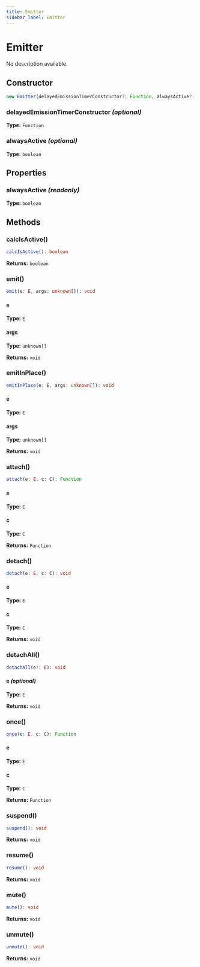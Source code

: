 ```yaml
---
title: Emitter
sidebar_label: Emitter
---
```



# Emitter

No description available.

## Constructor

<Tabs>
  <TabItem value="signature" label="Signature" default>

```typescript
new Emitter(delayedEmissionTimerConstructor?: Function, alwaysActive?: boolean)
```

  </TabItem>
  <TabItem value="params" label="Parameters">

### delayedEmissionTimerConstructor *(optional)*

**Type:** `Function`

### alwaysActive *(optional)*

**Type:** `boolean`

  </TabItem>
</Tabs>

## Properties

### alwaysActive *(readonly)*

**Type:** `boolean`

## Methods

### calcIsActive()

<Tabs>
  <TabItem value="signature" label="Signature" default>

```typescript
calcIsActive(): boolean
```

  </TabItem>
</Tabs>

**Returns:** `boolean`

### emit()

<Tabs>
  <TabItem value="signature" label="Signature" default>

```typescript
emit(e: E, args: unknown[]): void
```

  </TabItem>
  <TabItem value="params" label="Parameters">

#### e

**Type:** `E`

#### args

**Type:** `unknown[]`

  </TabItem>
</Tabs>

**Returns:** `void`

### emitInPlace()

<Tabs>
  <TabItem value="signature" label="Signature" default>

```typescript
emitInPlace(e: E, args: unknown[]): void
```

  </TabItem>
  <TabItem value="params" label="Parameters">

#### e

**Type:** `E`

#### args

**Type:** `unknown[]`

  </TabItem>
</Tabs>

**Returns:** `void`

### attach()

<Tabs>
  <TabItem value="signature" label="Signature" default>

```typescript
attach(e: E, c: C): Function
```

  </TabItem>
  <TabItem value="params" label="Parameters">

#### e

**Type:** `E`

#### c

**Type:** `C`

  </TabItem>
</Tabs>

**Returns:** `Function`

### detach()

<Tabs>
  <TabItem value="signature" label="Signature" default>

```typescript
detach(e: E, c: C): void
```

  </TabItem>
  <TabItem value="params" label="Parameters">

#### e

**Type:** `E`

#### c

**Type:** `C`

  </TabItem>
</Tabs>

**Returns:** `void`

### detachAll()

<Tabs>
  <TabItem value="signature" label="Signature" default>

```typescript
detachAll(e?: E): void
```

  </TabItem>
  <TabItem value="params" label="Parameters">

#### e *(optional)*

**Type:** `E`

  </TabItem>
</Tabs>

**Returns:** `void`

### once()

<Tabs>
  <TabItem value="signature" label="Signature" default>

```typescript
once(e: E, c: C): Function
```

  </TabItem>
  <TabItem value="params" label="Parameters">

#### e

**Type:** `E`

#### c

**Type:** `C`

  </TabItem>
</Tabs>

**Returns:** `Function`

### suspend()

<Tabs>
  <TabItem value="signature" label="Signature" default>

```typescript
suspend(): void
```

  </TabItem>
</Tabs>

**Returns:** `void`

### resume()

<Tabs>
  <TabItem value="signature" label="Signature" default>

```typescript
resume(): void
```

  </TabItem>
</Tabs>

**Returns:** `void`

### mute()

<Tabs>
  <TabItem value="signature" label="Signature" default>

```typescript
mute(): void
```

  </TabItem>
</Tabs>

**Returns:** `void`

### unmute()

<Tabs>
  <TabItem value="signature" label="Signature" default>

```typescript
unmute(): void
```

  </TabItem>
</Tabs>

**Returns:** `void`

